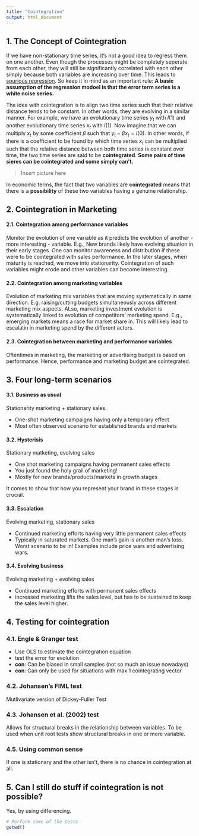 ```yaml
---
title: "Cointegration"
output: html_document
---
```


## 1. The Concept of Cointegration 
If we have non-stationary time series, it's not a good idea to regress them on one another. Even though the processes might be completely seperate from each other, they will still be significantly correlated with each other simply because both variables are increasing over time. This leads to [spurious regression](Spurious_regression.html). So keep it in mind as an important rule: __A basic assumption of the regression modoel is that the error term series is a white noise series.__


The idea with cointegration is to align two time series such that their relative distance tends to be constant. In other words, they are evolving in a similar manner. For example, we have an evolutionary time series $y_t$ with $I(1)$ and another evolutionary time series $x_t$ with $I(1)$. Now imagine that we can multiply $x_t$ by some coefficient $\beta$ such that $y_t - \beta x_t = I(0)$. In other words, if there is a coefficient to be found by which time series $x_t$ can be multiplied such that the relative distance between both time series is constant over time, the two time series are said to be __cointegrated__. __Some pairs of time sieres can be cointegrated and some simply can't.__ 

> Insert picture here

In economic terms, the fact that two variables are __cointegrated__ means that there is a __possibility__ of these two variables having a genuine relationship.

## 2. Cointegration in Marketing
#### 2.1. Cointegration among performance variables
Monitor the evolution of one variable as it predicts the evolution of another - more interesting - variable. E.g., New brands likely have evolving situation in their early stages. One can monitor awareness and distribution if these were to be cointegrated with sales performance. In the later stages, when maturity is reached, we move into stationarity. Cointegration of such variables might erode and other variables can become interesting.

#### 2.2. Cointegration among marketing variables
Evolution of marketing mix variables that are moving systematically in same direction. E.g. raising/cutting budgets simultaneously across different marketing mix aspects. ALso, marketing investment evolution is systematically linked to evolution of competitors' marketing spend. E.g., emerging markets means a race for market share in. This will likely lead to escalatin in marketing spend by the different actors.

#### 2.3. Cointegration between marketing and performance variables
Oftentimes in marketing, the marketing or advertising budget is based on performance. Hence, performance and marketing budget are cointegrated. 


## 3. Four long-term scenarios

#### 3.1. Business as usual
Stationarity marketing + stationary sales.

* One-shot marketing campaigns having only a temporary effect
* Most often observed scenario for established brands and markets

#### 3.2. Hysterisis
Stationary matketing, evolving sales

* One shot marketing campaigns having permanent sales effects
* You just found the holy grail of marketing!
* Mostly for new brands/products/markets in growth stages

It comes to show that how you represent your brand in these stages is crucial.

#### 3.3. Escalation
Evolving marketing, stationary sales

* Continued marketing efforts having very little permanent sales effects
* Typically in saturated markets. One man's gain is another man's loss. Worst scenario to be in!
Examples include price wars and advertising wars. 

#### 3.4. Evolving business
Evolving marketing + evolving sales

* Continued marketing efforts with permanent sales effects
* increased marketing lifts the sales level, but has to be sustained to keep the sales level higher.


## 4. Testing for cointegration
### 4.1. Engle & Granger test

* Use OLS to estimate the cointegration equation
* test the error for evolution
* __con__: Can be biased in small samples (not so much an issue nowadays)
* __con__: Can only be used for situations with max 1 cointegrating vector

### 4.2. Johansen's FIML test
Mutlivariate version of Dickey-Fuller Test

### 4.3. Johansen et al. (2002) test
Allows for structural breaks in the relationship between variables.
To be used when unit root tests show structural breaks in one or more variable. 

### 4.5. Using common sense
If one is stationary and the other isn't, there is no chance in cointegration at all.


## 5. Can I still do stuff if cointegration is not possible?

Yes, by using differencing.

```r
# Perform some of the tests
getwd()
```


